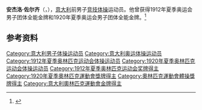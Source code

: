 {{NoteTA|G1=Sports}}
'''安杰洛·佐尔齐'''（{{lang-it|Angelo Zorzi}}，{{bd|1890年|5月4日|1974年|12月28日}}），[[意大利|意大利]]前男子[[竞技体操|竞技体操]]运动员。他曾获得1912年夏季奥运会男子团体全能金牌和1920年夏季奥运会男子团体全能金牌。<ref>{{Cite web|title=Angelo ZORZI|url=https://www.olympic.org/angelo-zorzi|accessdate=2021-03-21|work=International Olympic Committee|archive-date=2019-07-31|archive-url=https://web.archive.org/web/20190731101838/https://www.olympic.org/angelo-zorzi|dead-url=no}}</ref>

== 参考资料 ==
{{reflist}}

{{奥林匹克运动会体操比赛男子团体全能冠军|1912|1920}}

{{Authority control}}
{{DEFAULTSORT:Zorzi, Angelo}}
[[Category:意大利男子体操运动员|Category:意大利男子体操运动员]]
[[Category:意大利奥运体操运动员|Category:意大利奥运体操运动员]]
[[Category:1912年夏季奥林匹克运动会体操运动员|Category:1912年夏季奥林匹克运动会体操运动员]]
[[Category:1920年夏季奥林匹克运动会体操运动员|Category:1920年夏季奥林匹克运动会体操运动员]]
[[Category:1912年夏季奥林匹克运动会奖牌得主|Category:1912年夏季奥林匹克运动会奖牌得主]]
[[Category:1920年夏季奧林匹克運動會獎牌得主|Category:1920年夏季奧林匹克運動會獎牌得主]]
[[Category:奧林匹克運動會體操獎牌得主|Category:奧林匹克運動會體操獎牌得主]]
[[Category:意大利奧林匹克運動會金牌得主|Category:意大利奧林匹克運動會金牌得主]]